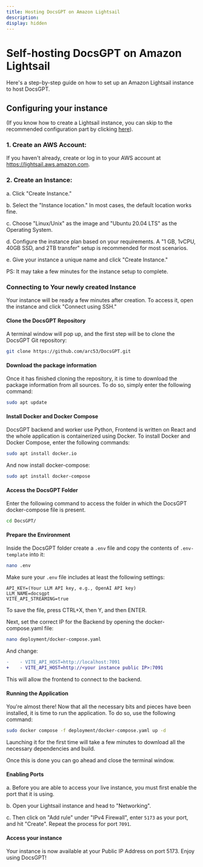 ```yaml
---
title: Hosting DocsGPT on Amazon Lightsail
description:
display: hidden
---
```


# Self-hosting DocsGPT on Amazon Lightsail

Here's a step-by-step guide on how to set up an Amazon Lightsail instance to host DocsGPT.

## Configuring your instance

(If you know how to create a Lightsail instance, you can skip to the recommended configuration part by clicking [here](#connecting-to-your-newly-created-instance)).

### 1. Create an AWS Account: 
If you haven't already, create or log in to your AWS account at https://lightsail.aws.amazon.com.

### 2. Create an Instance: 

a. Click "Create Instance."

b. Select the "Instance location." In most cases, the default location works fine.

c. Choose "Linux/Unix" as the image and "Ubuntu 20.04 LTS" as the Operating System.

d. Configure the instance plan based on your requirements. A "1 GB, 1vCPU, 40GB SSD, and 2TB transfer" setup is recommended for most scenarios.

e. Give your instance a unique name and click "Create Instance."

PS: It may take a few minutes for the instance setup to complete.

### Connecting to Your newly created Instance

Your instance will be ready a few minutes after creation. To access it, open the instance and click "Connect using SSH."

#### Clone the DocsGPT Repository

A terminal window will pop up, and the first step will be to clone the DocsGPT Git repository:

```bash
git clone https://github.com/arc53/DocsGPT.git
```

#### Download the package information

Once it has finished cloning the repository, it is time to download the package information from all sources. To do so, simply enter the following command:

```bash
sudo apt update
```

#### Install Docker and Docker Compose

DocsGPT backend and worker use Python, Frontend is written on React and the whole application is containerized using Docker. To install Docker and Docker Compose, enter the following commands:

```bash
sudo apt install docker.io
```

And now install docker-compose:

```bash
sudo apt install docker-compose
```

#### Access the DocsGPT Folder

Enter the following command to access the folder in which the DocsGPT docker-compose file is present.

```bash
cd DocsGPT/
```

#### Prepare the Environment

Inside the DocsGPT folder create a `.env` file and copy the contents of `.env-template` into it:

```bash
nano .env
```

Make sure your `.env` file includes at least the following settings:

```
API_KEY=(Your LLM API key, e.g., OpenAI API key)
LLM_NAME=docsgpt
VITE_API_STREAMING=true
```

To save the file, press CTRL+X, then Y, and then ENTER.

Next, set the correct IP for the Backend by opening the docker-compose.yaml file:

```bash
nano deployment/docker-compose.yaml
```

And change:

```diff
-    - VITE_API_HOST=http://localhost:7091
+    - VITE_API_HOST=http://<your instance public IP>:7091
```

This will allow the frontend to connect to the backend.

#### Running the Application

You're almost there! Now that all the necessary bits and pieces have been installed, it is time to run the application. To do so, use the following command:

```bash
sudo docker compose -f deployment/docker-compose.yaml up -d
```

Launching it for the first time will take a few minutes to download all the necessary dependencies and build.

Once this is done you can go ahead and close the terminal window.

#### Enabling Ports 

a. Before you are able to access your live instance, you must first enable the port that it is using.

b. Open your Lightsail instance and head to "Networking".

c. Then click on "Add rule" under "IPv4 Firewall", enter `5173` as your port, and hit "Create". 
Repeat the process for port `7091`.

#### Access your instance

Your instance is now available at your Public IP Address on port 5173. Enjoy using DocsGPT!